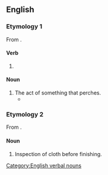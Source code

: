 ==English==

===Etymology 1===
From {{m|en|perch}}.

====Verb====
{{head|en|verb form}}

# {{present participle of|en|perch|nocat=1}}

====Noun====
{{en-noun}}

# The act of something that perches.
#* {{quote-book|en|year=1892|author=William James|title=The Stream of Consciousness|passage=When we take a general view of the wonderful stream of our consciousness, what strikes us first is the different pace of its parts. Like a bird's life, it seems to made of an alternation of flights and '''perchings'''.}}

===Etymology 2===
From {{m|en|perch||a rack over which cloth is suspended for inspection}}.

====Noun====
{{en-noun|-}}

# {{lb|en|textiles}} Inspection of cloth before finishing.

[[Category:English verbal nouns]]